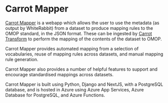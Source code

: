 # Carrot Mapper

[Carrot Mapper](https://github.com/Health-Informatics-UoN/CaRROT-Mapper) is a webapp which allows the user
to use the metadata (as output by WhiteRabbit) from a dataset to produce mapping rules to the OMOP standard, in the JSON format. These can be ingested by [Carrot Transform](transform) to perform the mapping of the contents of the dataset to OMOP.

Carrot Mapper provides automated mapping from a selection of vocabularies, reuse of mapping
rules across datasets, and manual mapping rule generation.

Carrot Mapper also provides a number of helpful features to support and encourage standardised mappings across datasets.

Carrot Mapper is built using Python, Django and NextJS, with a PostgreSQL database,
and is hosted in Azure using Azure App Services, Azure Database for PostgreSQL,
and Azure Functions.
